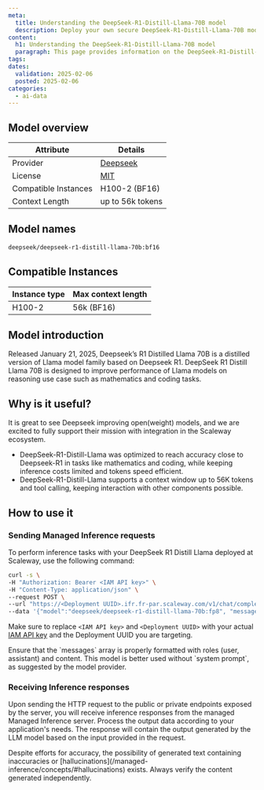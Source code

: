 ```yaml
---
meta:
  title: Understanding the DeepSeek-R1-Distill-Llama-70B model
  description: Deploy your own secure DeepSeek-R1-Distill-Llama-70B model with Scaleway Managed Inference. Privacy-focused, fully managed.
content:
  h1: Understanding the DeepSeek-R1-Distill-Llama-70B model
  paragraph: This page provides information on the DeepSeek-R1-Distill-Llama-70B model
tags:
dates:
  validation: 2025-02-06
  posted: 2025-02-06
categories:
  - ai-data
---
```


## Model overview

| Attribute       | Details                            |
|-----------------|------------------------------------|
| Provider        | [Deepseek](https://huggingface.co/deepseek-ai/DeepSeek-R1-Distill-Llama-70B)  |
| License        | [MIT](https://huggingface.co/datasets/choosealicense/licenses/blob/main/markdown/mit.md)  |
| Compatible Instances | H100-2 (BF16) |
| Context Length | up to 56k tokens |

## Model names

```bash
deepseek/deepseek-r1-distill-llama-70b:bf16
```

## Compatible Instances

| Instance type  | Max context length |
| ------------- |-------------|
| H100-2      | 56k (BF16) |

## Model introduction

Released January 21, 2025, Deepseek’s R1 Distilled Llama 70B is a distilled version of Llama model family based on Deepseek R1.
DeepSeek R1 Distill Llama 70B is designed to improve performance of Llama models on reasoning use case such as mathematics and coding tasks.

## Why is it useful?

It is great to see Deepseek improving open(weight) models, and we are excited to fully support their mission with integration in the Scaleway ecosystem.

- DeepSeek-R1-Distill-Llama was optimized to reach accuracy close to Deepseek-R1 in tasks like mathematics and coding, while keeping inference costs limited and tokens speed efficient. 
- DeepSeek-R1-Distill-Llama supports a context window up to 56K tokens and tool calling, keeping interaction with other components possible.

## How to use it

### Sending Managed Inference requests

To perform inference tasks with your DeepSeek R1 Distill Llama deployed at Scaleway, use the following command:

```bash
curl -s \
-H "Authorization: Bearer <IAM API key>" \
-H "Content-Type: application/json" \
--request POST \
--url "https://<Deployment UUID>.ifr.fr-par.scaleway.com/v1/chat/completions" \
--data '{"model":"deepseek/deepseek-r1-distill-llama-70b:fp8", "messages":[{"role": "user","content": "There is a llama in my garden, what should I do?"}], "max_tokens": 500, "temperature": 0.7, "stream": false}'
```

Make sure to replace `<IAM API key>` and `<Deployment UUID>` with your actual [IAM API key](/iam/how-to/create-api-keys/) and the Deployment UUID you are targeting.

<Message type="note">
  Ensure that the `messages` array is properly formatted with roles (user, assistant) and content.
</Message>

<Message type="tip">
  This model is better used without `system prompt`, as suggested by the model provider.
</Message>

### Receiving Inference responses

Upon sending the HTTP request to the public or private endpoints exposed by the server, you will receive inference responses from the managed Managed Inference server. 
Process the output data according to your application's needs. The response will contain the output generated by the LLM model based on the input provided in the request.

<Message type="note">
  Despite efforts for accuracy, the possibility of generated text containing inaccuracies or [hallucinations](/managed-inference/concepts/#hallucinations) exists. Always verify the content generated independently.
</Message>
